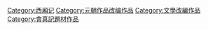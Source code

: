 [[Category:西厢记|Category:西厢记]]
[[Category:元朝作品改编作品|Category:元朝作品改编作品]]
[[Category:文學改編作品|Category:文學改編作品]]
[[Category:會真記題材作品|Category:會真記題材作品]]